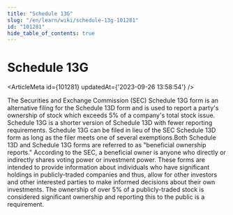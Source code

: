 ```yaml
---
title: "Schedule 13G"
slug: "/en/learn/wiki/schedule-13g-101281"
id: "101281"
hide_table_of_contents: true
---
```



# Schedule 13G

<ArticleMeta id={101281} updatedAt={'2023-09-26 13:58:54'} />
<div className='border-solid border-b border-t-0 my-4 border-[var(--ifm-color-gray-300)]' />

The Securities and Exchange Commission (SEC) Schedule 13G form is an alternative filing for the Schedule 13D form and is used to report a party's ownership of stock which exceeds 5% of a company's total stock issue. Schedule 13G is a shorter version of Schedule 13D with fewer reporting requirements. Schedule 13G can be filed in lieu of the SEC Schedule 13D form as long as the filer meets one of several exemptions.Both Schedule 13D and Schedule 13G forms are referred to as "beneficial ownership reports." According to the SEC, a beneficial owner is anyone who directly or indirectly shares voting power or investment power. These forms are intended to provide information about individuals who have significant holdings in publicly-traded companies and thus, allow for other investors and other interested parties to make informed decisions about their own investments. The ownership of over 5% of a publicly-traded stock is considered significant ownership and reporting this to the public is a requirement.
